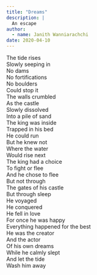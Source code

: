 ```yaml
---
title: "Dreams"
description: |
  An escape
author:
  - name: Janith Wanniarachchi
date: 2020-04-10
---
```


The tide rises  
Slowly seeping in  
No dams  
No fortifications   
No boulders  
Could stop it  
The walls crumbled  
As the castle  
Slowly dissolved  
Into a pile of sand  
The king was inside  
Trapped in his bed  
He could run  
But he knew not  
Where the water  
Would rise next  
The king had a choice  
To fight or flee  
And he chose to flee  
But not through  
The gates of his castle  
But through sleep  
He voyaged   
He conquered  
He fell in love  
For once he was happy  
Everything happened for the best  
He was the creator  
And the actor  
Of his own dreams  
While he calmly slept  
And let the tide  
Wash him away